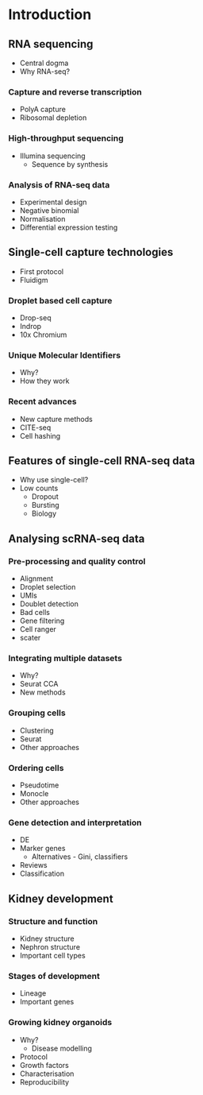 # Introduction

## RNA sequencing

* Central dogma
* Why RNA-seq?

### Capture and reverse transcription

* PolyA capture
* Ribosomal depletion

### High-throughput sequencing

* Illumina sequencing
    * Sequence by synthesis

### Analysis of RNA-seq data

* Experimental design
* Negative binomial
* Normalisation
* Differential expression testing

## Single-cell capture technologies

* First protocol
* Fluidigm

### Droplet based cell capture

* Drop-seq
* Indrop
* 10x Chromium

### Unique Molecular Identifiers

* Why?
* How they work

### Recent advances

* New capture methods
* CITE-seq
* Cell hashing

## Features of single-cell RNA-seq data

* Why use single-cell?
* Low counts
    * Dropout
    * Bursting
    * Biology

## Analysing scRNA-seq data

### Pre-processing and quality control

* Alignment
* Droplet selection
* UMIs
* Doublet detection
* Bad cells
* Gene filtering
* Cell ranger
* scater

### Integrating multiple datasets

* Why?
* Seurat CCA
* New methods

### Grouping cells

* Clustering
* Seurat
* Other approaches

### Ordering cells

* Pseudotime
* Monocle
* Other approaches

### Gene detection and interpretation

* DE
* Marker genes
    * Alternatives - Gini, classifiers
* Reviews
* Classification

## Kidney development

### Structure and function

* Kidney structure
* Nephron structure
* Important cell types

### Stages of development

* Lineage
* Important genes

### Growing kidney organoids

* Why?
    * Disease modelling
* Protocol
* Growth factors
* Characterisation
* Reproducibility
